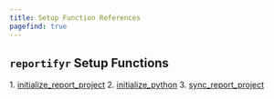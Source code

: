 ```yaml
---
title: Setup Function References
pagefind: true
---
```



## `reportifyr` Setup Functions

<Steps>
1. <a href={`${import.meta.env.BASE_URL}/reference/setup/initialize_report_project/`}>initialize_report_project</a>
2. <a href={`${import.meta.env.BASE_URL}/reference/setup/initialize_python/`}>initialize_python</a>
3. <a href={`${import.meta.env.BASE_URL}/reference/setup/sync_report_project/`}>sync_report_project</a>
</Steps>
